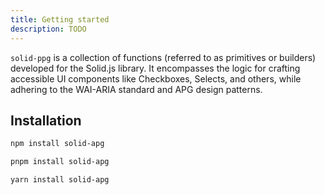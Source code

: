 ```yaml
---
title: Getting started
description: TODO
---
```


`solid-ppg` is a collection of functions (referred to as primitives or builders) developed for the Solid.js library.
It encompasses the logic for crafting accessible UI components like Checkboxes, Selects, and others, while adhering to the WAI-ARIA standard and APG design patterns.

## Installation


<Tabs>
<TabItem label="npm">

```sh
npm install solid-apg
```

</TabItem>
<TabItem label="pnpm">

```sh
pnpm install solid-apg
```

</TabItem>
<TabItem label="Yarn">

```sh
yarn install solid-apg
```

</TabItem>
</Tabs>

